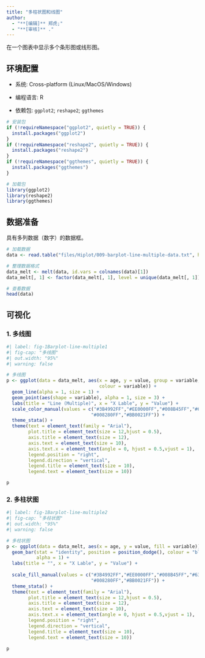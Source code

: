 ```yaml
---
title: "多柱状图和线图"
author:
  - "**[编辑]** 郑虎;"
  - "**[审核]** ."
---
```


在一个图表中显示多个条形图或线形图。

## 环境配置

-   系统: Cross-platform (Linux/MacOS/Windows)

-   编程语言: R

-   依赖包: `ggplot2`; `reshape2`; `ggthemes`

```r
# 安装包
if (!requireNamespace("ggplot2", quietly = TRUE)) {
  install.packages("ggplot2")
}
if (!requireNamespace("reshape2", quietly = TRUE)) {
  install.packages("reshape2")
}
if (!requireNamespace("ggthemes", quietly = TRUE)) {
  install.packages("ggthemes")
}

# 加载包
library(ggplot2)
library(reshape2)
library(ggthemes)
```

## 数据准备

具有多列数据（数字）的数据框。

```r
# 加载数据
data <- read.table("files/Hiplot/009-barplot-line-multiple-data.txt", header = T)

# 整理数据格式
data_melt <- melt(data, id.vars = colnames(data)[1])
data_melt[, 1] <- factor(data_melt[, 1], level = unique(data_melt[, 1]))

# 查看数据
head(data)
```

## 可视化

### 1. 多线图

```r
#| label: fig-1Barplot-line-multiple1
#| fig-cap: "多线图"
#| out.width: "95%"
#| warning: false

# 多线图
p <- ggplot(data = data_melt, aes(x = age, y = value, group = variable,
                                  colour = variable)) +
  geom_line(alpha = 1, size = 1) +
  geom_point(aes(shape = variable), alpha = 1, size = 3) +
  labs(title = "Line (Multiple)", x = "X Lable", y = "Value") +
  scale_color_manual(values = c("#3B4992FF","#EE0000FF","#008B45FF","#631879FF",
                               "#008280FF","#BB0021FF")) +
  theme_stata() +
  theme(text = element_text(family = "Arial"),
        plot.title = element_text(size = 12,hjust = 0.5),
        axis.title = element_text(size = 12),
        axis.text = element_text(size = 10),
        axis.text.x = element_text(angle = 0, hjust = 0.5,vjust = 1),
        legend.position = "right",
        legend.direction = "vertical",
        legend.title = element_text(size = 10),
        legend.text = element_text(size = 10))

p
```

### 2. 多柱状图

```r
#| label: fig-1Barplot-line-multiple2
#| fig-cap: "多柱状图"
#| out.width: "95%"
#| warning: false

# 多柱状图
p <- ggplot(data = data_melt, aes(x = age, y = value, fill = variable)) +
  geom_bar(stat = "identity", position = position_dodge(), colour = "black",
           alpha = 1) +
  labs(title = "", x = "X Lable", y = "Value") +
  
  scale_fill_manual(values = c("#3B4992FF","#EE0000FF","#008B45FF","#631879FF",
                               "#008280FF","#BB0021FF")) +
  theme_stata() +
  theme(text = element_text(family = "Arial"),
        plot.title = element_text(size = 12,hjust = 0.5),
        axis.title = element_text(size = 12),
        axis.text = element_text(size = 10),
        axis.text.x = element_text(angle = 0, hjust = 0.5,vjust = 1),
        legend.position = "right",
        legend.direction = "vertical",
        legend.title = element_text(size = 10),
        legend.text = element_text(size = 10))

p
```



